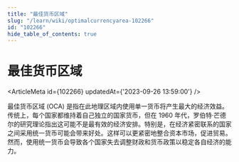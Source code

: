 ```yaml
---
title: "最佳货币区域"
slug: "/learn/wiki/optimalcurrencyarea-102266"
id: "102266"
hide_table_of_contents: true
---
```



# 最佳货币区域

<ArticleMeta id={102266} updatedAt={'2023-09-26 13:59:00'} />
<div className='border-solid border-b border-t-0 my-4 border-[var(--ifm-color-gray-300)]' />

最佳货币区域 (OCA) 是指在此地理区域内使用单一货币将产生最大的经济效益。传统上，每个国家都维持着自己独立的国家货币，但在 1960 年代，罗伯特·芒德尔的研究理论指出这可能不是最有效的经济安排。特别是，在经济紧密联系的国家之间采用统一货币可能会带来好处。这样可以更紧密地整合资本市场，促进贸易。然而，使用统一货币会导致各个国家失去调整财政和货币政策以稳定各自经济的能力。
